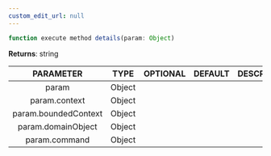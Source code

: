 ```yaml
---
custom_edit_url: null
---
```


```ts
function execute method details(param: Object)
```

<div>

</div>

**Returns**: string

|PARAMETER|TYPE|OPTIONAL|DEFAULT|DESCRIPTION|
|:---:|:---:|:---:|:---:|:---:|
|param|Object||||
|param.context|Object||||
|param.boundedContext|Object||||
|param.domainObject|Object||||
|param.command|Object||||

